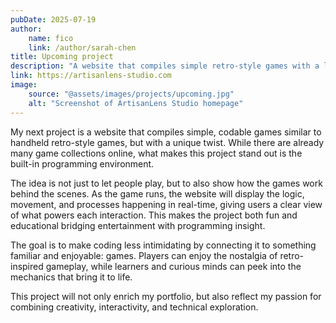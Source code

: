 ```yaml
---
pubDate: 2025-07-19
author:
    name: fico    
    link: /author/sarah-chen
title: Upcoming project
description: "A website that compiles simple retro-style games with a live programming environment."
link: https://artisanlens-studio.com
image:
    source: "@assets/images/projects/upcoming.jpg"
    alt: "Screenshot of ArtisanLens Studio homepage"
---
```


My next project is a website that compiles simple, codable games similar to handheld retro-style games, but with a unique twist. While there are already many game collections online, what makes this project stand out is the built-in programming environment.

The idea is not just to let people play, but to also show how the games work behind the scenes. As the game runs, the website will display the logic, movement, and processes happening in real-time, giving users a clear view of what powers each interaction. This makes the project both fun and educational bridging entertainment with programming insight.

The goal is to make coding less intimidating by connecting it to something familiar and enjoyable: games. Players can enjoy the nostalgia of retro-inspired gameplay, while learners and curious minds can peek into the mechanics that bring it to life.

This project will not only enrich my portfolio, but also reflect my passion for combining creativity, interactivity, and technical exploration.